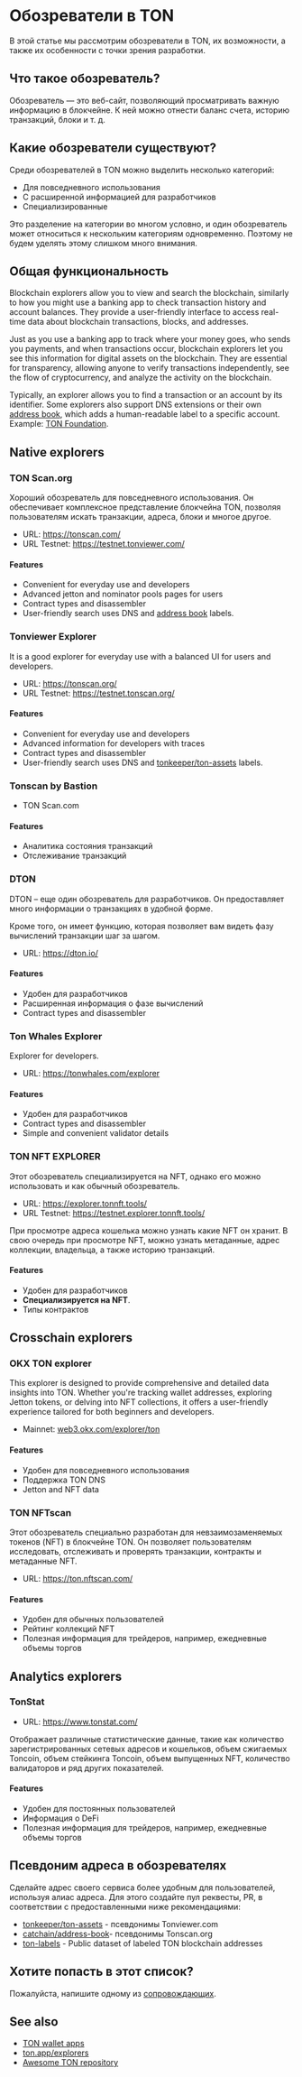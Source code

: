 
# Обозреватели в TON

В этой статье мы рассмотрим обозреватели в TON, их возможности, а также их особенности с точки зрения разработки.

## Что такое обозреватель?

Обозреватель — это веб-сайт, позволяющий просматривать важную информацию в блокчейне. К ней можно отнести баланс счета, историю транзакций, блоки и т. д.

<Player url="https://www.youtube.com/watch?v=i5en19kzX6M" />

## Какие обозреватели существуют?

Среди обозревателей в TON можно выделить несколько категорий:

* Для повседневного использования
* С расширенной информацией для разработчиков
* Специализированные

Это разделение на категории во многом условно, и один обозреватель может относиться к нескольким категориям одновременно. Поэтому не будем уделять этому слишком много внимания.

## Общая функциональность

Blockchain explorers allow you to view and search the blockchain, similarly to how you might use a banking app to check transaction history and account balances. They provide a user-friendly interface to access real-time data about blockchain transactions, blocks, and addresses.

Just as you use a banking app to track where your money goes, who sends you payments, and when transactions occur, blockchain explorers let you see this information for digital assets on the blockchain. They are essential for transparency, allowing anyone to verify transactions independently, see the flow of cryptocurrency, and analyze the activity on the blockchain.

Typically, an explorer allows you to find a transaction or an account by its identifier. Some explorers also support DNS extensions or their own [address book](/v3/concepts/dive-into-ton/ton-ecosystem/explorers-in-ton#address-alias-in-explorers), which adds a human-readable label to a specific account. Example: [TON Foundation](https://tonviewer.com/UQAFmjUoZUqKFEBGYFEMbv-m61sFStgAfUR8J6hJDwUU04VW).

## Native explorers

### TON Scan.org

Хороший обозреватель для повседневного использования. Он обеспечивает комплексное представление блокчейна TON, позволяя пользователям искать транзакции, адреса, блоки и многое другое.

* URL: https://tonscan.com/
* URL Testnet: https://testnet.tonviewer.com/

#### Features

* Convenient for everyday use and developers
* Advanced jetton and nominator pools pages for users
* Contract types and disassembler
* User-friendly search uses DNS and [address book](https://github.com/catchain/address-book) labels.

### Tonviewer Explorer

It is a good explorer for everyday use with a balanced UI for users and developers.

* URL: https://tonscan.org/
* URL Testnet: https://testnet.tonscan.org/

#### Features

* Convenient for everyday use and developers
* Advanced information for developers with traces
* Contract types and disassembler
* User-friendly search uses DNS and [tonkeeper/ton-assets](https://github.com/tonkeeper/ton-assets) labels.

### Tonscan by Bastion

* TON Scan.com

#### Features

* Аналитика состояния транзакций
* Отслеживание транзакций

### DTON

DTON – еще один обозреватель для разработчиков. Он предоставляет много информации о транзакциях в удобной форме.

Кроме того, он имеет функцию, которая позволяет вам видеть фазу вычислений транзакции шаг за шагом.

* URL: https://dton.io/

#### Features

* Удобен для разработчиков
* Расширенная информация о фазе вычислений
* Contract types and disassembler

### Ton Whales Explorer

Explorer for developers.

* URL: https://tonwhales.com/explorer

#### Features

* Удобен для разработчиков
* Contract types and disassembler
* Simple and convenient validator details

### TON NFT EXPLORER

Этот обозреватель специализируется на NFT, однако его можно использовать и как обычный обозреватель.

* URL: https://explorer.tonnft.tools/
* URL Testnet: https://testnet.explorer.tonnft.tools/

При просмотре адреса кошелька можно узнать какие NFT он хранит. В свою очередь при просмотре NFT, можно узнать метаданные, адрес коллекции, владельца, а также историю транзакций.

#### Features

* Удобен для разработчиков
* **Специализируется на NFT**.
* Типы контрактов

## Crosschain explorers

### OKX TON explorer

This explorer is designed to provide comprehensive and detailed data insights into TON. Whether you're tracking wallet addresses, exploring Jetton tokens, or delving into NFT collections, it offers a user-friendly experience tailored for both beginners and developers.

* Mainnet: [web3.okx.com/explorer/ton](https://web3.okx.com/explorer/ton)

#### Features

* Удобен для повседневного использования
* Поддержка TON DNS
* Jetton and NFT data

### TON NFTscan

Этот обозреватель специально разработан для невзаимозаменяемых токенов (NFT) в блокчейне TON. Он позволяет пользователям исследовать, отслеживать и проверять транзакции, контракты и метаданные NFT.

* URL: https://ton.nftscan.com/

#### Features

* Удобен для обычных пользователей
* Рейтинг коллекций NFT
* Полезная информация для трейдеров, например, ежедневные объемы торгов

## Analytics explorers

### TonStat

* URL: https://www.tonstat.com/

Отображает различные статистические данные, такие как количество зарегистрированных сетевых адресов и кошельков, объем сжигаемых Toncoin, объем стейкинга Toncoin, объем выпущенных NFT, количество валидаторов и ряд других показателей.

#### Features

* Удобен для постоянных пользователей
* Информация о DeFi
* Полезная информация для трейдеров, например, ежедневные объемы торгов

## Псевдоним адреса в обозревателях

Сделайте адрес своего сервиса более удобным для пользователей, используя алиас адреса. Для этого создайте пул реквесты, PR, в соответствии с предоставленными ниже рекомендациями:

* [tonkeeper/ton-assets](https://github.com/tonkeeper/ton-assets) - псевдонимы Tonviewer.com
* [catchain/address-book](https://github.com/catchain/address-book)- псевдонимы Tonscan.org
* [ton-labels](https://github.com/ton-studio/ton-labels) - Public dataset of labeled TON blockchain addresses

## Хотите попасть в этот список?

Пожалуйста, напишите одному из [сопровождающих](/v3/contribute/maintainers).

## See also

* [TON wallet apps](/v3/concepts/dive-into-ton/ton-ecosystem/wallet-apps)
* [ton.app/explorers](https://ton.app/explorers)
* [Awesome TON repository](https://github.com/ton-community/awesome-ton)

<Feedback />
